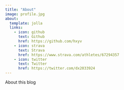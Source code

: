 ```yaml
---
title: "About"
image: profile.jpg
about:
  template: jolla
  links:
    - icon: github
      text: Github
      href: https://github.com/hxyv
    - icon: strava
      text: Strava
      href: https://www.strava.com/athletes/67294357
    - icon: twitter
      text: Twitter
      href: https://twitter.com/dx2033924
---
```


About this blog
